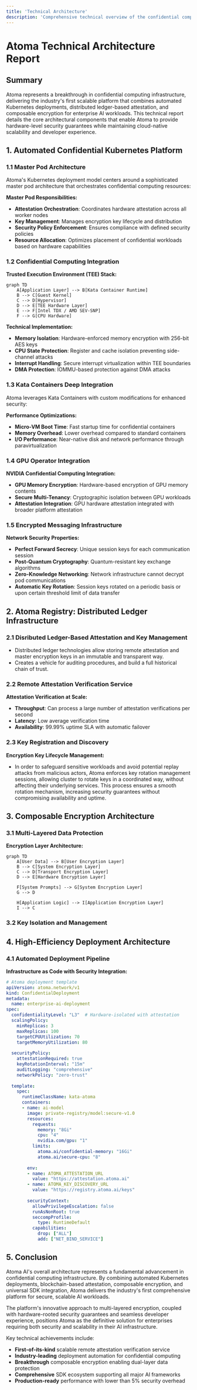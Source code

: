 ```yaml
---
title: 'Technical Architecture'
description: 'Comprehensive technical overview of the confidential computing platform, including automated Kubernetes deployments, DLT-based registry, and composable encryption'
---
```


# Atoma Technical Architecture Report

## Summary

Atoma represents a breakthrough in confidential computing infrastructure, delivering the industry's first scalable platform that combines automated Kubernetes deployments, distributed ledger-based attestation, and composable encryption for enterprise AI workloads. This technical report details the core architectural components that enable Atoma to provide hardware-level security guarantees while maintaining cloud-native scalability and developer experience.

## 1. Automated Confidential Kubernetes Platform

### 1.1 Master Pod Architecture

Atoma's Kubernetes deployment model centers around a sophisticated master pod architecture that orchestrates confidential computing resources:

**Master Pod Responsibilities:**
- **Attestation Orchestration**: Coordinates hardware attestation across all worker nodes
- **Key Management**: Manages encryption key lifecycle and distribution
- **Security Policy Enforcement**: Ensures compliance with defined security policies
- **Resource Allocation**: Optimizes placement of confidential workloads based on hardware capabilities

### 1.2 Confidential Computing Integration

**Trusted Execution Environment (TEE) Stack:**

```mermaid
graph TD
    A[Application Layer] --> B[Kata Container Runtime]
    B --> C[Guest Kernel]
    C --> D[Hypervisor]
    D --> E[TEE Hardware Layer]
    E --> F[Intel TDX / AMD SEV-SNP]
    F --> G[CPU Hardware]
```

**Technical Implementation:**
- **Memory Isolation**: Hardware-enforced memory encryption with 256-bit AES keys
- **CPU State Protection**: Register and cache isolation preventing side-channel attacks
- **Interrupt Handling**: Secure interrupt virtualization within TEE boundaries
- **DMA Protection**: IOMMU-based protection against DMA attacks

### 1.3 Kata Containers Deep Integration

Atoma leverages Kata Containers with custom modifications for enhanced security:

**Performance Optimizations:**
- **Micro-VM Boot Time**: Fast startup time for confidential containers
- **Memory Overhead**: Lower overhead compared to standard containers
- **I/O Performance**: Near-native disk and network performance through paravirtualization

### 1.4 GPU Operator Integration

**NVIDIA Confidential Computing Integration:**

- **GPU Memory Encryption**: Hardware-based encryption of GPU memory contents
- **Secure Multi-Tenancy**: Cryptographic isolation between GPU workloads
- **Attestation Integration**: GPU hardware attestation integrated with broader platform attestation

### 1.5 Encrypted Messaging Infrastructure

**Network Security Properties:**
- **Perfect Forward Secrecy**: Unique session keys for each communication session
- **Post-Quantum Cryptography**: Quantum-resistant key exchange algorithms
- **Zero-Knowledge Networking**: Network infrastructure cannot decrypt pod communications
- **Automatic Key Rotation**: Session keys rotated on a periodic basis or upon certain threshold limit of data transfer

## 2. Atoma Registry: Distributed Ledger Infrastructure

### 2.1 Disributed Ledger-Based Attestation and Key Management

- Distributed ledger technologies allow storing remote attestation and master encryption keys in an immutable and transparent way.
- Creates a vehicle for auditing procedures, and build a full historical chain of trust.

### 2.2 Remote Attestation Verification Service

**Attestation Verification at Scale:**
- **Throughput**: Can process a large number of attestation verifications per second
- **Latency**: Low average verification time
- **Availability**: 99.99% uptime SLA with automatic failover

### 2.3 Key Registration and Discovery

**Encryption Key Lifecycle Management:**

- In order to safeguard sensitive workloads and avoid potential replay attacks from malicious actors, Atoma enforces key rotation management sessions,
allowing cluster to rotate keys in a coordinated way, without affecting their underlying services. This process ensures a smooth rotation mechanism,
increasing security guarantees without compromising availability and uptime.

## 3. Composable Encryption Architecture

### 3.1 Multi-Layered Data Protection

**Encryption Layer Architecture:**

```mermaid
graph TD
    A[User Data] --> B[User Encryption Layer]
    B --> C[System Encryption Layer]
    C --> D[Transport Encryption Layer]
    D --> E[Hardware Encryption Layer]
    
    F[System Prompts] --> G[System Encryption Layer]
    G --> D
    
    H[Application Logic] --> I[Application Encryption Layer]
    I --> C
```

### 3.2 Key Isolation and Management

## 4. High-Efficiency Deployment Architecture

### 4.1 Automated Deployment Pipeline

**Infrastructure as Code with Security Integration:**

```yaml
# Atoma deployment template
apiVersion: atoma.network/v1
kind: ConfidentialDeployment
metadata:
  name: enterprise-ai-deployment
spec:
  confidentialityLevel: "L3"  # Hardware-isolated with attestation
  scalingPolicy:
    minReplicas: 3
    maxReplicas: 100
    targetCPUUtilization: 70
    targetMemoryUtilization: 80
  
  securityPolicy:
    attestationRequired: true
    keyRotationInterval: "15m"
    auditLogging: "comprehensive"
    networkPolicy: "zero-trust"
  
  template:
    spec:
      runtimeClassName: kata-atoma
      containers:
      - name: ai-model
        image: private-registry/model:secure-v1.0
        resources:
          requests:
            memory: "8Gi"
            cpu: "4"
            nvidia.com/gpu: "1"
          limits:
            atoma.ai/confidential-memory: "16Gi"
            atoma.ai/secure-cpu: "8"
        
        env:
        - name: ATOMA_ATTESTATION_URL
          value: "https://attestation.atoma.ai"
        - name: ATOMA_KEY_DISCOVERY_URL
          value: "https://registry.atoma.ai/keys"
        
        securityContext:
          allowPrivilegeEscalation: false
          runAsNonRoot: true
          seccompProfile:
            type: RuntimeDefault
          capabilities:
            drop: ["ALL"]
            add: ["NET_BIND_SERVICE"]
```

## 5. Conclusion

Atoma AI's overall architecture represents a fundamental advancement in confidential computing infrastructure. By combining automated Kubernetes deployments, blockchain-based attestation, composable encryption, and universal SDK integration, Atoma delivers the industry's first comprehensive platform for secure, scalable AI workloads.

The platform's innovative approach to multi-layered encryption, coupled with hardware-rooted security guarantees and seamless developer experience, positions Atoma as the definitive solution for enterprises requiring both security and scalability in their AI infrastructure.

Key technical achievements include:
- **First-of-its-kind** scalable remote attestation verification service
- **Industry-leading** deployment automation for confidential computing
- **Breakthrough** composable encryption enabling dual-layer data protection
- **Comprehensive** SDK ecosystem supporting all major AI frameworks
- **Production-ready** performance with lower than 5% security overhead
